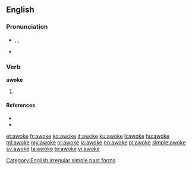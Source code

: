 ==English==

===Pronunciation===
* {{enPR|ə-wōk'}}, {{IPA|/əˈwəʊk/}}, {{X-SAMPA|/@"w@Uk/}}
* {{audio|En-us-awoke.ogg|Audio (US)}}
*: {{rhymes|əʊk}}

===Verb===
'''awoke'''

# {{simple past of|awake|lang=English}}

====References====
* {{R:American Heritage 2000|awoke}}
* {{R:Dictionary.com|awoke}}

[[Category:English irregular simple past forms]]

[[et:awoke]]
[[fr:awoke]]
[[ko:awoke]]
[[it:awoke]]
[[ku:awoke]]
[[li:awoke]]
[[hu:awoke]]
[[ml:awoke]]
[[my:awoke]]
[[nl:awoke]]
[[ja:awoke]]
[[no:awoke]]
[[pl:awoke]]
[[simple:awoke]]
[[sv:awoke]]
[[ta:awoke]]
[[te:awoke]]
[[vi:awoke]]